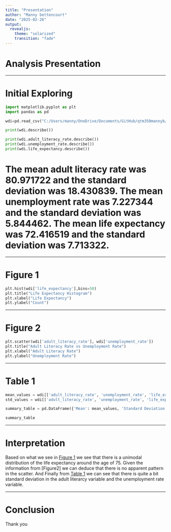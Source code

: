 ```yaml
---
title: "Presentation"
author: "Manny bettencourt"
date: "2025-02-26"
output:
  revealjs: 
    theme: "solarized"  
    transition: "fade"
---
```


# Analysis Presentation


---

# Initial Exploring

```python
import matplotlib.pyplot as plt
import pandas as pd

wdi=pd.read_csv("C:/Users/manny/OneDrive/Documents/GitHub/qtm350mannyb/assignments/wdi.csv")

print(wdi.describe())

print(wdi.adult_literacy_rate.describe())
print(wdi.unemployment_rate.describe())
print(wdi.life_expectancy.describe())
```

# The mean adult literacy rate was 80.971722 and the standard deviation was 18.430839. The mean unemployment rate was 7.227344 and the standard deviation was 5.844462. The mean life expectancy was 72.416519 and the standard deviation was 7.713322.

---

# Figure 1

```python
plt.hist(wdi['life_expectancy'],bins=50)
plt.title("Life Expectancy Histogram")
plt.xlabel("Life Expectancy")
plt.ylabel("Count")
```

---

# Figure 2

```python
plt.scatter(wdi['adult_literacy_rate'], wdi['unemployment_rate'])
plt.title("Adult Literacy Rate vs Unemployment Rate")
plt.xlabel("Adult Literacy Rate")
plt.ylabel("Unemployment Rate")
```


---

# Table 1

```python
mean_values = wdi[['adult_literacy_rate', 'unemployment_rate', 'life_expectancy']].mean()
std_values = wdi[['adult_literacy_rate', 'unemployment_rate', 'life_expectancy']].std()

summary_table = pd.DataFrame({'Mean': mean_values, 'Standard Deviation': std_values})

summary_table
```

---

# Interpretation

Based on what we see in [Figure 1] we see that there is a unimodal distribution of the life expectancy around the age of 75. Given the information from [Figure2] we can deduce that there is no apparent pattern in the scatter. And Finally from [Table 1] we can see that there is quite a bit standard deviation in the adult literarcy variable and the unemployment rate variable.

---

# Conclusion

Thank you 